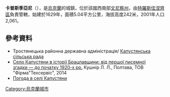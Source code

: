 {{coord|48|31|57|N|29|1|43|E|scale:30000|display=title}}

'''卡普斯季亞尼'''（{{lang-uk|Капустяни}}），是[[烏克蘭|烏克蘭]]的城鎮，位於該國西南部[[文尼察州|文尼察州]]，由[[特羅斯佳涅齊區|特羅斯佳涅齊區]]負責管轄，始建於1629年，面積5.04平方公里，海拔高度242米，2001年人口2,061。

==參考資料==
* Тростянецька районна державна адміністрація/ [http://www.trostrda.gov.ua/mistseve-samovriaduvannia/silski-rady/kapustianska-silska-rada.html Капустянська сільська рада]{{Wayback|url=http://www.trostrda.gov.ua/mistseve-samovriaduvannia/silski-rady/kapustianska-silska-rada.html |date=20160331181941 }}
* [http://ru.calameo.com/books/003043252c83bd8499664 Село Капустяни в історії Брацлавщини: від першої писемної згадки — до початку 1920-х рр.]{{Wayback|url=http://ru.calameo.com/books/003043252c83bd8499664 |date=20170617194723 }} Кушнір Л. Л., Полтава, ТОВ "Фірма"Техсервіс", 2014
* [http://weather.in.ua/ua/vinnickaja/10102 Погода в селі Капустяни]{{Wayback|url=http://weather.in.ua/ua/vinnickaja/10102 |date=20160305205550 }}

{{Ukraine-geo-stub}}
[[Category:烏克蘭城市|Category:烏克蘭城市]]